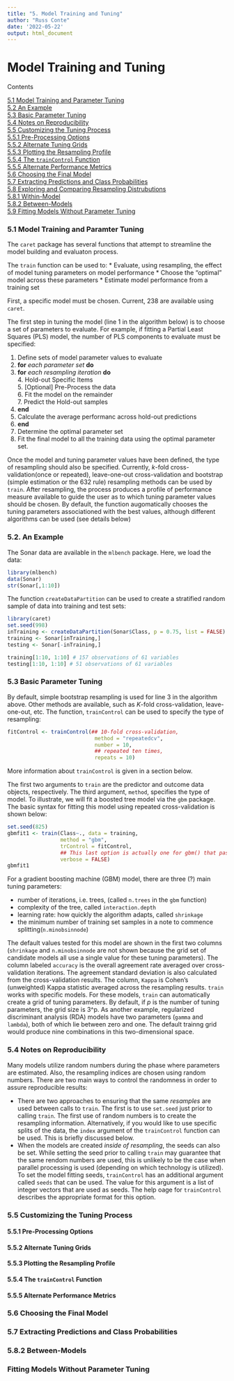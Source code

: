 ```yaml
---
title: "5. Model Training and Tuning"
author: "Russ Conte"
date: '2022-05-22'
output: html_document
---
```


# Model Training and Tuning

Contents

[5.1 Model Training and Parameter Tuning](#Model Training and Parameter Tuning)<br>
[5.2 An Example](#5.2 An Example)<br>
[5.3 Basic Parameter Tuning](#5.3 Basic Parameter Tuning)<br>
[5.4 Notes on Reproducibility](#5.4 Notes on Reproducibility)<br>
[5.5 Customizing the Tuning Process](#5.5 Customizing the Tuning Process)<br>
[5.5.1 Pre-Processing Options](#5.5.1 Pre-Processing Option)<br>
[5.5.2 Alternate Tuning Grids](#Alternate Tuning Grids)<br>
[5.5.3 Plotting the Resampling Profile](#Plotting the Resampling Profile)<br>
[5.5.4 The `trainControl` Function](#5.5.4 The `trainControl` Function)<br>
[5.5.5 Alternate Performance Metrics](#Alkternate Performance Metrics)<br>
[5.6 Choosing the Final Model](#Choosing the Final Model)<br>
[5.7 Extracting Predictions and Class Probabilities](#Extracting Predictions and Class Probabilities)<br>
[5.8 Exploring and Comparing Resampling Distrubutions](#Exploring and Comparing Resampling Distributions)<br>
[5.8.1 Within-Model](#5.8.1 Within-Model)<br>
[5.8.2 Between-Models](#Between-Models)<br>
[5.9 Fitting Models Without Parameter Tuning](#5.9 Fitting Models Without Parameter Tuning)<br>


### <a id="5.1 Model Training and Parameter Tuning"></a>5.1 Model Training and Paramter Tuning###

The `caret` package has several functions that attempt to streamline the model building and evaluaton process.

The `train` function can be used to:
* Evaluate, using resampling, the effect of model tuning parameters on model performance
* Choose the "optimal" model across these parameters
* Estimate model performance from a training set

First, a specific model must be chosen. Current, 238 are available using `caret`.

The first step in tuning the model (line 1 in the algorithm below) is to choose a set of parameters to evaluate. For example, if fitting a Partial Least Squares (PLS) model, the number of PLS components to evaluate must be specified:

1. Define sets of model parameter values to evaluate
2. **for** *each parameter set* **do**
3.    **for** *each resampling iteration* **do**<br>
    4. Hold-out Specific Items<br>
    5. [Optional] Pre-Process the data<br>
    6. Fit the model on the remainder<br>
    7. Predict the Hold-out samples<br>
8.    **end**
9.    Calculate the average performanc across hold-out predictions
10. **end**
11. Determine the optimal parameter set
12. Fit the final model to all the training data using the optimal parameter set.


Once the model and tuning parameter values have been defined, the type of resampling should also be specified. Currently, *k*-fold cross-validation(once or repeated), leave-one-out cross-validation and bootstrap (simple estimation or the 632 rule) resampling methods can be used by `train`. After resampling, the process produces a profile of performance measure available to guide the user as to which tuning parameter values should be chosen. By default, the function augomatically chooses the tuning parameters associationed with the best values, although different algorithms can be used (see details below)


### <a id="5.2. An Example"></a>5.2. An Example###

The Sonar data are available in the `mlbench` package. Here, we load the data:

```r

library(mlbench)
data(Sonar)
str(Sonar[,1:10])

```

The function `createDataPartition` can be used to create a stratified random sample of data into training and test sets:

```r

library(caret)
set.seed(998)
inTraining <- createDataPartition(Sonar$Class, p = 0.75, list = FALSE)
training <- Sonar[inTraining,]
testing <- Sonar[-inTraining,]

training[1:10, 1:10] # 157 observations of 61 variables
testing[1:10, 1:10] # 51 observations of 61 variables

```


### <a id="5.3 Basic Parameter Tuning"></a>5.3 Basic Parameter Tuning###

By default, simple bootstrap resampling is used for line 3 in the algorithm above. Other methods are available, such as *K*-fold cross-validation, leave-one-out, etc. The function, `trainControl` can be used to specify the type of resampling:

```r

fitControl <- trainControl(## 10-fold cross-validation,
                            method = "repeatedcv",
                            number = 10,
                            ## repeated ten times,
                            repeats = 10)

```


More information about `trainControl` is given in a section below.

The first two arguments to `train` are the predictor and outcome data objects, respectively. The third argument, `method`, specifies the type of model. To illustrate, we will fit a boosted tree model via the `gbm` package. The basic syntax for fitting this model using repeated cross-validation is shown below:

```r

set.seed(825)
gbmfit1 <- train(Class~., data = training,
                 method = "gbm",
                 trControl = fitControl,
                 ## This last option is actually one for gbm() that passes through
                 verbose = FALSE)
gbmfit1

```

For a gradient boosting machine (GBM) model, there are three (?) main tuning parameters:

* number of iterations, i.e. trees, (called `n.trees` in the `gbm` function)
* complexity of the tree, called `interaction.depth`
* learning rate: how quickly the algorithm adapts, called `shrinkage`
* the minimum number of training set samples in a note to commence splitting(`n.minobsinnode`)

The default values tested for this model are shown in the first two columns (`shrinkage` and `n.minobsinnode` are not shown because the grid set of candidate models all use a single value for these tuning parameters). The column labeled `accuracy` is the overall agreement rate averaged over cross-validation iterations. The agreement standard deviation is also calculated from the cross-validation results. The column, `Kappa` is Cohen's (unweighted) Kappa statistic averaged across the resampling results. `train` works with specific models. For these models, `train` can automatically create a grid of tuning parameters. By default, if *p* is the number of tuning parameters, the grid size is 3^p. As another example, regularized discriminant analysis (RDA) models have two parameters (`gamma` and `lambda`), both of which lie between zero and one. The default trainng grid would produce nine combinations in this two-dimensional space.

### <a id="5.4 Notes on Reproducibility"></a>5.4 Notes on Reproducibility###

Many models utilize random numbers during the phase where parameters are estimated. Also, the resampling indices are chosen using random numbers. There are two main ways to control the randomness in order to assure reproducible results:

* There are two approaches to ensuring that the same *resamples* are used between calls to `train`. The first is to use `set.seed` just prior to calling `train`. The first use of random numbers is to create the resampling information. Alternatively, if you would like to use specific splits of the data, the `index` argument of the `trainControl` function can be used. This is briefly discussed below.
* When the models are created *inside of resampling*, the seeds can also be set. While setting the seed prior to calling `train` may guarantee that the same rendom numbers are used, this is unlikely to be the case when parallel processing is used (depending on which technology is utilized). To set the model fitting seeds, `trainControl` has an additional argument called `seeds` that can be used. The value for this argument is a list of integer vectors that are used as seeds. The help oage for `trainControl` describes the appropriate format for this option.



### <a id="5.5 Customizing the Tuning Process"></a>5.5 Customizing the Tuning Process###


#### <a id="5.5.1 Pre-Processing Options"></a>5.5.1 Pre-Processing Options###



#### <a id="5.5.2 Alternate Tuning Grids"></a>5.5.2 Alternate Tuning Grids###


#### <a id="5.5.3 Plotting the Resampling Profile"></a>5.5.3 Plotting the Resampling Profile###


#### <a id="5.5.4 The `trainControl` Function"></a>5.5.4 The `trainControl` Function###


#### <a id="5.5.5 Alternate Performance Metrics"></a>5.5.5 Alternate Performance Metrics###


### <a id="5.6 Choosing the Final Model"></a>5.6 Choosing the Final Model###


### <a id="5.7 Extracting Predictions and Class Probabilities"></a>5.7 Extracting Predictions and Class Probabilities###



### <a id="5.8.2 Between-Models"></a>5.8.2 Between-Models###



### <a id="5.9 Fitting Models Without Parameter Tuning"></a>Fitting Models Without Parameter Tuning###


